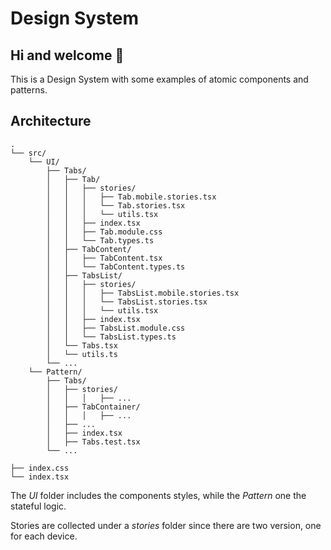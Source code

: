 # Design System

## Hi and welcome 👋

This is a Design System with some examples of atomic components and patterns.

## Architecture

```
.
└── src/
    └── UI/
        ├── Tabs/
        │   ├── Tab/
        │   │   ├── stories/
        │   │   │   ├── Tab.mobile.stories.tsx
        │   │   │   └── Tab.stories.tsx
        │   │   │   └── utils.tsx
        │   │   ├── index.tsx
        │   │   ├── Tab.module.css
        │   │   └── Tab.types.ts
        │   ├── TabContent/
        │   │   ├── TabContent.tsx
        │   │   └── TabContent.types.ts
        │   ├── TabsList/
        │   │   ├── stories/
        │   │   │   ├── TabsList.mobile.stories.tsx
        │   │   │   └── TabsList.stories.tsx
        │   │   │   └── utils.tsx
        │   │   ├── index.tsx
        │   │   ├── TabsList.module.css
        │   │   └── TabsList.types.ts
        │   └── Tabs.tsx
        │   └── utils.ts
        └── ...
    └── Pattern/
        ├── Tabs/
        │   ├── stories/
        │   │   │   ├── ...
        │   ├── TabContainer/
        │   │   │   ├── ...
        │   ├── ...
        │   ├── index.tsx
        │   ├── Tabs.test.tsx
        └── ...

├── index.css
└── index.tsx
```

The _UI_ folder includes the components styles, while the _Pattern_ one the stateful logic.

Stories are collected under a _stories_ folder since there are two version, one for each device.

